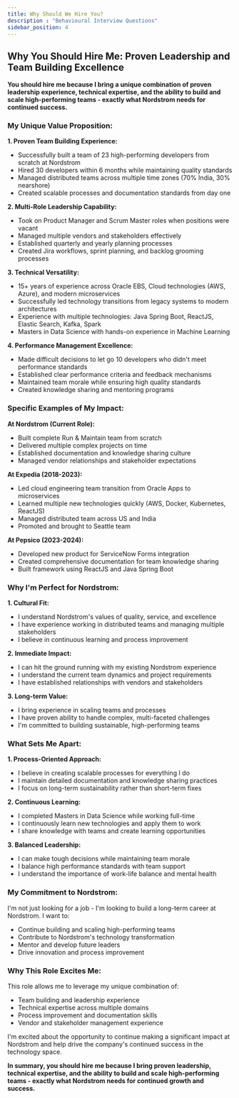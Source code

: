 ```yaml
---
title: Why Should We Hire You?
description : "Behavioural Interview Questions"
sidebar_position: 4
---
```


## Why You Should Hire Me: Proven Leadership and Team Building Excellence

**You should hire me because I bring a unique combination of proven leadership experience, technical expertise, and the ability to build and scale high-performing teams - exactly what Nordstrom needs for continued success.**

### My Unique Value Proposition:

**1. Proven Team Building Experience:**
- Successfully built a team of 23 high-performing developers from scratch at Nordstrom
- Hired 30 developers within 6 months while maintaining quality standards
- Managed distributed teams across multiple time zones (70% India, 30% nearshore)
- Created scalable processes and documentation standards from day one

**2. Multi-Role Leadership Capability:**
- Took on Product Manager and Scrum Master roles when positions were vacant
- Managed multiple vendors and stakeholders effectively
- Established quarterly and yearly planning processes
- Created Jira workflows, sprint planning, and backlog grooming processes

**3. Technical Versatility:**
- 15+ years of experience across Oracle EBS, Cloud technologies (AWS, Azure), and modern microservices
- Successfully led technology transitions from legacy systems to modern architectures
- Experience with multiple technologies: Java Spring Boot, ReactJS, Elastic Search, Kafka, Spark
- Masters in Data Science with hands-on experience in Machine Learning

**4. Performance Management Excellence:**
- Made difficult decisions to let go 10 developers who didn't meet performance standards
- Established clear performance criteria and feedback mechanisms
- Maintained team morale while ensuring high quality standards
- Created knowledge sharing and mentoring programs

### Specific Examples of My Impact:

**At Nordstrom (Current Role):**
- Built complete Run & Maintain team from scratch
- Delivered multiple complex projects on time
- Established documentation and knowledge sharing culture
- Managed vendor relationships and stakeholder expectations

**At Expedia (2018-2023):**
- Led cloud engineering team transition from Oracle Apps to microservices
- Learned multiple new technologies quickly (AWS, Docker, Kubernetes, ReactJS)
- Managed distributed team across US and India
- Promoted and brought to Seattle team

**At Pepsico (2023-2024):**
- Developed new product for ServiceNow Forms integration
- Created comprehensive documentation for team knowledge sharing
- Built framework using ReactJS and Java Spring Boot

### Why I'm Perfect for Nordstrom:

**1. Cultural Fit:**
- I understand Nordstrom's values of quality, service, and excellence
- I have experience working in distributed teams and managing multiple stakeholders
- I believe in continuous learning and process improvement

**2. Immediate Impact:**
- I can hit the ground running with my existing Nordstrom experience
- I understand the current team dynamics and project requirements
- I have established relationships with vendors and stakeholders

**3. Long-term Value:**
- I bring experience in scaling teams and processes
- I have proven ability to handle complex, multi-faceted challenges
- I'm committed to building sustainable, high-performing teams

### What Sets Me Apart:

**1. Process-Oriented Approach:**
- I believe in creating scalable processes for everything I do
- I maintain detailed documentation and knowledge sharing practices
- I focus on long-term sustainability rather than short-term fixes

**2. Continuous Learning:**
- I completed Masters in Data Science while working full-time
- I continuously learn new technologies and apply them to work
- I share knowledge with teams and create learning opportunities

**3. Balanced Leadership:**
- I can make tough decisions while maintaining team morale
- I balance high performance standards with team support
- I understand the importance of work-life balance and mental health

### My Commitment to Nordstrom:

I'm not just looking for a job - I'm looking to build a long-term career at Nordstrom. I want to:
- Continue building and scaling high-performing teams
- Contribute to Nordstrom's technology transformation
- Mentor and develop future leaders
- Drive innovation and process improvement

### Why This Role Excites Me:

This role allows me to leverage my unique combination of:
- Team building and leadership experience
- Technical expertise across multiple domains
- Process improvement and documentation skills
- Vendor and stakeholder management experience

I'm excited about the opportunity to continue making a significant impact at Nordstrom and help drive the company's continued success in the technology space.

**In summary, you should hire me because I bring proven leadership, technical expertise, and the ability to build and scale high-performing teams - exactly what Nordstrom needs for continued growth and success.**

